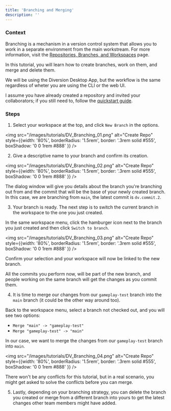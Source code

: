 ```yaml
---
title: 'Branching and Merging'
description: ''
---
```


### Context

Branching is a mechanism in a version control system that allows you to work in a separate environment from the main workstream. For more information, visit the [Repositories, Branches, and Workspaces](/concepts/repo-branch-workspace) page.

In this tutorial, you will learn how to create branches, work on them, and merge and delete them.

We will be using the Diversion Desktop App, but the workflow is the same regardless of wheter you are using the CLI or the web UI.

I assume you have already created a repository and invited your collaborators; if you still need to, follow the [quickstart guide](/quickstart/).

### Steps

1) Select your workspace at the top, and click `New Branch` in the options.

<img src="/images/tutorials/DV_Branching_01.png" alt="Create Repo" style={{width: '80%', borderRadius: '1.5rem', border: '.3rem solid #555', boxShadow: '0 0 1rem #888' }} />

2) Give a descriptive name to your branch and confirm its creation.

<img src="/images/tutorials/DV_Branching_02.png" alt="Create Repo" style={{width: '80%', borderRadius: '1.5rem', border: '.3rem solid #555', boxShadow: '0 0 1rem #888' }} />

The dialog window will give you details about the branch you're branching out from and the commit that will be the base of your newly created branch. In this case, we are branching from `main`, the latest commit is `dv.commit.2`.

3) Your branch is ready. The next step is to switch the current branch in the workspace to the one you just created.

In the same workspace menu, click the hamburger icon next to the branch you just created and then click `Switch to branch`.

<img src="/images/tutorials/DV_Branching_03.png" alt="Create Repo" style={{width: '80%', borderRadius: '1.5rem', border: '.3rem solid #555', boxShadow: '0 0 1rem #888' }} />

Confirm your selection and your workspace will now be linked to the new branch.

All the commits you perform now, will be part of the new branch, and people working on the same branch will get the changes as you commit them. 

4) It is time to merge our changes from our `gameplay-test` branch into the `main` branch (it could be the other way around too).

Back to the workspace menu, select a branch not checked out, and you will see two options:

- `Merge "main" -> "gameplay-test"`
- `Merge "gameplay-test" -> "main"`

In our case, we want to merge the changes from our `gameplay-test` branch into `main`.

<img src="/images/tutorials/DV_Branching_04.png" alt="Create Repo" style={{width: '80%', borderRadius: '1.5rem', border: '.3rem solid #555', boxShadow: '0 0 1rem #888' }} />

There won't be any conflicts for this tutorial, but in a real scenario, you might get asked to solve the conflicts before you can merge.

5) Lastly, depending on your branching strategy, you can delete the branch you created or merge from a different branch into yours to get the latest changes other team members might have added.

